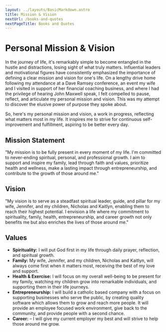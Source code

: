 ---
layout: ../layouts/BasicMarkdown.astro
title: Mission & Vision
nextUrl: /books-and-quotes
nextPageTitle: Books and Quotes
---
# Personal Mission & Vision

In the journey of life, it's remarkably simple to become entangled in the hustle and distractions, losing sight of what truly matters. Influential leaders and motivational figures have consistently emphasized the importance of defining a clear mission and vision for one's life. On a lengthy drive home following my attendance at a Dave Ramsey conference, an event my wife and I visited in support of her financial coaching business, and where I had the privilege of hearing John Maxwell speak, I felt compelled to pause, reflect, and articulate my personal mission and vision. This was my attempt to discover the elusive power of purpose they spoke about.

So, here's my personal mission and vision, a work in progress, reflecting what matters most in my life. It inspires me to strive for continuous self-improvement and fulfillment, aspiring to be better every day. 

## Mission Statement
"My mission is to be fully present in every moment of my life. I'm committed to never-ending spiritual, personal, and professional growth. I aim to support and inspire my family, lead through faith and values, prioritize health and wellness, make a lasting impact through entrepreneurship, and contribute to the growth of those around me."

## Vision
"My vision is to serve as a steadfast spiritual leader, guide, and pillar for my wife, Jennifer, and my children, Nicholas and Kaitlyn, enabling them to reach their highest potential. I envision a life where my commitment to spirituality, family, health, entrepreneurship, and career growth not only benefits me but also enriches the lives of those around me."

## Values
- **Spirituality:** I will put God first in my life through daily prayer, reflection, and spiritual growth.
- **Family:** My wife, Jennifer, and my children, Nicholas and Kaitlyn, will always come first when it matters most, receiving the best of my love and support.
- **Health & Exercise:** I will focus on my overall well-being to be present for my family, watching my children grow into remarkable individuals, and supporting them in their life journeys.
- **Entrepreneurship:** I will build a catholic based company with a focus on supporting businesses who serve the public, by creating quality software which allows them to grow and reach more people. It will provide an employee focused work environment, give back to the community, and provide people with a second chance. 
- **Career:** – I will give my current employer my best and will strive to help those around me grow.
